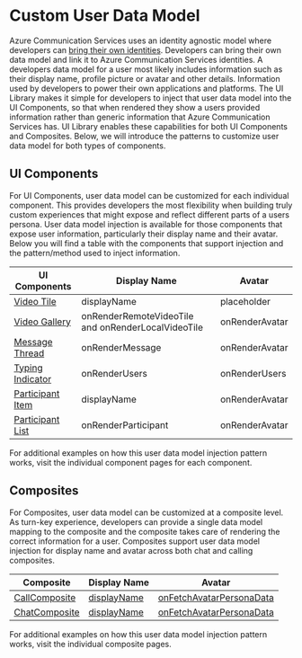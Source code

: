 
<Meta id="customuserdatamodel" title="Custom User Data Model" />

# Custom User Data Model

Azure Communication Services uses an identity agnostic model where developers can [bring their own identities](https://docs.microsoft.com/azure/communication-services/concepts/identity-model).
Developers can bring their own data model and link it to Azure Communication Services identities.
A developers data model for a user most likely includes information such as their display name, profile picture or avatar and other details. Information used by developers to power their own applications and platforms.
The UI Library makes it simple for developers to inject that user data model into the UI Components, so that when rendered they show a users provided information rather than generic information that Azure Communication Services has.
UI Library enables these capabilities for both UI Components and Composites. Below, we will introduce the patterns to customize user data model for both types of components.

## UI Components

For UI Components, user data model can be customized for each individual component.
This provides developers the most flexibility when building truly custom experiences that might expose and reflect different parts of a users persona.
User data model injection is available for those components that expose user information, particularly their display name and their avatar.
Below you will find a table with the components that support injection and the pattern/method used to inject information.

| UI Components                                                                     | Display Name                                       | Avatar         |
| --------------------------------------------------------------------------------- | -------------------------------------------------- | -------------- |
| [Video Tile](/?path=/story/ui-components-videotile--video-tile)                   | displayName                                        | placeholder    |
| [Video Gallery](/?path=/story/ui-components-videogallery--video-gallery)          | onRenderRemoteVideoTile and onRenderLocalVideoTile | onRenderAvatar |
| [Message Thread](/?path=/story/ui-components-messagethread--message-thread)       | onRenderMessage                                    | onRenderAvatar |
| [Typing Indicator](/?path=/story/ui-components-typingindicator--typing-indicator) | onRenderUsers                                      | onRenderUsers  |
| [Participant Item](/?path=/story/ui-components-participantitem--participant-item) | displayName                                        | onRenderAvatar |
| [Participant List](/?path=/story/ui-components-participantlist--participant-list) | onRenderParticipant                                | onRenderAvatar |

For additional examples on how this user data model injection pattern works, visit the individual component pages for each component.

## Composites

For Composites, user data model can be customized at a composite level.
As turn-key experience, developers can provide a single data model mapping to the composite and the composite takes care of rendering the correct information for a user.
Composites support user data model injection for display name and avatar across both chat and calling composites.

| Composite                                                     | Display Name                                                              | Avatar                                                                                                      |
| ------------------------------------------------------------- | ------------------------------------------------------------------------- | ----------------------------------------------------------------------------------------------------------- |
| [CallComposite](/?path=/story/composites-call--basic-example) | [displayName](./?path=/story/composites-call-basicexample--basic-example) | [onFetchAvatarPersonaData](./?path=/docs/composites-call-customdatamodelexample--custom-data-model-example) |
| [ChatComposite](/?path=/story/composites-chat--basic-example) | [displayName](./?path=/story/composites-chat-basicexample--basic-example) | [onFetchAvatarPersonaData](./?path=/docs/composites-chat-customdatamodelexample--custom-data-model-example) |

For additional examples on how this user data model injection pattern works, visit the individual composite pages.
